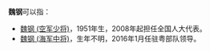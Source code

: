 '''魏钢'''可以指：
*[[魏钢_(空军少将)|魏钢 (空军少将)]]，1951年生，2008年起担任全国人大代表。
*[[魏钢_(海军中将)|魏钢 (海军中将)]]，生年不明，2016年1月任驻粤部队领导。

{{disambig|Cat=二字魏姓人名消歧义}}